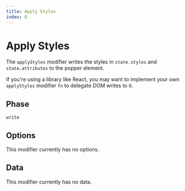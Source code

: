 ```yaml
---
title: Apply Styles
index: 8
---
```


# Apply Styles

The `applyStyles` modifier writes the styles in `state.styles` and
`state.attributes` to the popper element.

If you're using a library like React, you may want to implement your own
`applyStyles` modifier `fn` to delegate DOM writes to it.

<x-ad />

## Phase

`write`

## Options

This modifier currently has no options.

## Data

This modifier currently has no data.
